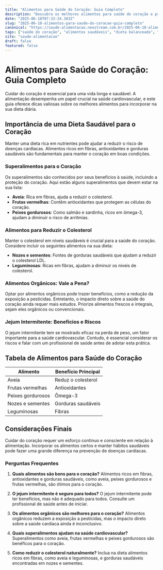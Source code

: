 ```yaml
---
title: "Alimentos para Saúde do Coração: Guia Completo"
description: "Descubra os melhores alimentos para saúde do coração e promova uma vida saudável com dicas práticas e eficazes."
date: "2025-06-18T07:33:34.383Z"
slug: "2025-06-18-alimentos-para-saude-do-coracao-guia-completo"
canonical: "https://saude-alimentacao.neostream.com.br/2025-06-18-alimentos-para-saude-do-coracao-guia-completo"
tags: ["saúde do coração", "alimentos saudáveis", "dieta balanceada", "superalimentos", "jejum intermitente"]
site: "saude-alimentacao"
draft: false
featured: false
---
```


# Alimentos para Saúde do Coração: Guia Completo

Cuidar do coração é essencial para uma vida longa e saudável. A alimentação desempenha um papel crucial na saúde cardiovascular, e este guia oferece dicas valiosas sobre os melhores alimentos para incorporar na sua dieta diária.

## Importância de uma Dieta Saudável para o Coração

Manter uma dieta rica em nutrientes pode ajudar a reduzir o risco de doenças cardíacas. Alimentos ricos em fibras, antioxidantes e gorduras saudáveis são fundamentais para manter o coração em boas condições.

### Superalimentos para o Coração

Os superalimentos são conhecidos por seus benefícios à saúde, incluindo a proteção do coração. Aqui estão alguns superalimentos que devem estar na sua lista:

- **Aveia**: Rica em fibras, ajuda a reduzir o colesterol.
- **Frutas vermelhas**: Contêm antioxidantes que protegem as células do coração.
- **Peixes gordurosos**: Como salmão e sardinha, ricos em ômega-3, ajudam a diminuir o risco de arritmias.

### Alimentos para Reduzir o Colesterol

Manter o colesterol em níveis saudáveis é crucial para a saúde do coração. Considere incluir os seguintes alimentos na sua dieta:

- **Nozes e sementes**: Fontes de gorduras saudáveis que ajudam a reduzir o colesterol LDL.
- **Leguminosas**: Ricas em fibras, ajudam a diminuir os níveis de colesterol.

### Alimentos Orgânicos: Vale a Pena?

Optar por alimentos orgânicos pode trazer benefícios, como a redução da exposição a pesticidas. Entretanto, o impacto direto sobre a saúde do coração ainda requer mais estudos. Priorize alimentos frescos e integrais, sejam eles orgânicos ou convencionais.

### Jejum Intermitente: Benefícios e Riscos

O jejum intermitente tem se mostrado eficaz na perda de peso, um fator importante para a saúde cardiovascular. Contudo, é essencial considerar os riscos e falar com um profissional de saúde antes de adotar esta prática.

## Tabela de Alimentos para Saúde do Coração

| Alimento            | Benefício Principal            |
|---------------------|--------------------------------|
| Aveia               | Reduz o colesterol             |
| Frutas vermelhas    | Antioxidantes                  |
| Peixes gordurosos   | Ômega-3                        |
| Nozes e sementes    | Gorduras saudáveis             |
| Leguminosas         | Fibras                         |

## Considerações Finais

Cuidar do coração requer um esforço contínuo e consciente em relação à alimentação. Incorporar os alimentos certos e manter hábitos saudáveis pode fazer uma grande diferença na prevenção de doenças cardíacas.

### Perguntas Frequentes

1. **Quais alimentos são bons para o coração?**
   Alimentos ricos em fibras, antioxidantes e gorduras saudáveis, como aveia, peixes gordurosos e frutas vermelhas, são ótimos para o coração.

2. **O jejum intermitente é seguro para todos?**
   O jejum intermitente pode ter benefícios, mas não é adequado para todos. Consulte um profissional de saúde antes de iniciar.

3. **Os alimentos orgânicos são melhores para o coração?**
   Alimentos orgânicos reduzem a exposição a pesticidas, mas o impacto direto sobre a saúde cardíaca ainda é inconclusivo.

4. **Quais superalimentos ajudam na saúde cardiovascular?**
   Superalimentos como aveia, frutas vermelhas e peixes gordurosos são benéficos para o coração.

5. **Como reduzir o colesterol naturalmente?**
   Inclua na dieta alimentos ricos em fibras, como aveia e leguminosas, e gorduras saudáveis encontradas em nozes e sementes.